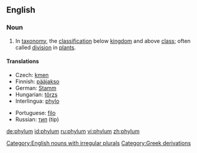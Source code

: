 ==English==

===Noun===
{{en-noun|phyl|a|pl2=phylums}}

# {{taxonomy}} In [[taxonomy]], the [[classification]] below [[kingdom]] and above [[class]]; often called [[division]] in [[plant]]s.

====Translations====
{{top}}
*Czech: [[kmen]] {{m}}
*Finnish: [[pääjakso]]
*German: [[Stamm]] {{m}}
*Hungarian: [[törzs]]
*Interlingua: [[phylo]]
{{mid}}
*Portuguese: [[filo]] {{m}}
*Russian: [[тип]] (tip) {{m}}
{{bottom}}

[[Category:English nouns with irregular plurals]]
[[Category:Greek derivations]]

[[de:phylum]]
[[id:phylum]]
[[ru:phylum]]
[[vi:phylum]]
[[zh:phylum]]